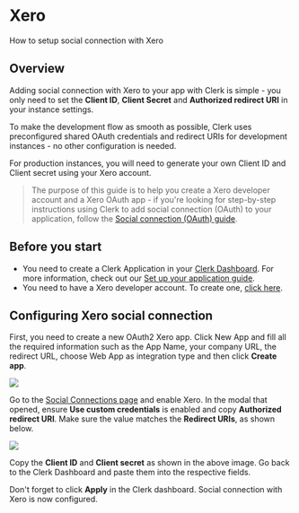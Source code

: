 # Xero

How to setup social connection with Xero

## Overview

Adding social connection with Xero to your app with Clerk is simple - you only need to set the **Client ID**, **Client Secret** and **Authorized redirect URI** in your instance settings.

To make the development flow as smooth as possible, Clerk uses preconfigured shared OAuth credentials and redirect URIs for development instances - no other configuration is needed.

For production instances, you will need to generate your own Client ID and Client secret using your Xero account.

> The purpose of this guide is to help you create a Xero developer account and a Xero OAuth app - if you're looking for step-by-step instructions using Clerk to add social connection (OAuth) to your application, follow the [Social connection (OAuth) guide](https://clerk.com/docs/authentication/social-connections-oauth).

## Before you start

- You need to create a Clerk Application in your [Clerk Dashboard](https://dashboard.clerk.dev/). For more information, check out our [Set up your application guide](/docs/quickstarts/setup-clerk).
- You need to have a Xero developer account. To create one, [click here](https://developer.xero.com/).

## Configuring Xero social connection

First, you need to create a new OAuth2 Xero app. Click New App and fill all the required information such as the App Name, your company URL, the redirect URL, choose Web App as integration type and then click **Create app**.

![](/docs/images/authentication-providers/xero/38ec7c59308b97f981fbab3e52f4b4cd7cda3e14-1904x981.png)

Go to the [Social Connections page](https://dashboard.clerk.dev/last-active?path=authentication/social) and enable Xero. In the modal that opened, ensure **Use custom credentials** is enabled and copy **Authorized redirect URI**. Make sure the value matches the **Redirect URIs**, as shown below.

![](/docs/images/authentication-providers/xero/8f68f7e5ae40bef5194e8814dfba1b73484c73d2-1909x824.png)

Copy the **Client ID** and **Client secret** as shown in the above image. Go back to the Clerk Dashboard and paste them into the respective fields.

Don't forget to click **Apply** in the Clerk dashboard. Social connection with Xero is now configured.
